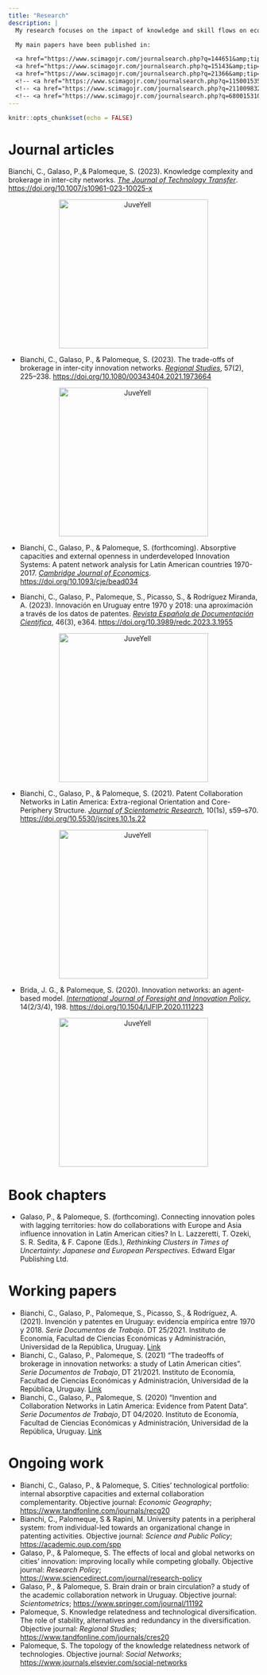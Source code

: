 ```yaml
---
title: "Research"
description: |
  My research focuses on the impact of knowledge and skill flows on economic development. The theoretical framework from which I approach this phenomenon considers the social interactions that characterise the economy as a complex system. In this perspective, it is understood that the system evolves partially conditioned by its past and the territory in which economic activities take place. 

  My main papers have been published in:

  <a href="https://www.scimagojr.com/journalsearch.php?q=144651&amp;tip=sid&amp;exact=no" target="_blank" title="SCImago Journal &amp; Country Rank"><img border="0" src="https://www.scimagojr.com/journal_img.php?id=144651" alt="SCImago Journal &amp; Country Rank" width="150px" /></a>
  <a href="https://www.scimagojr.com/journalsearch.php?q=15143&amp;tip=sid&amp;exact=no" target="_blank" title="SCImago Journal &amp; Country Rank"><img border="0" src="https://www.scimagojr.com/journal_img.php?id=15143" alt="SCImago Journal &amp; Country Rank" width="150px" /></a>
  <a href="https://www.scimagojr.com/journalsearch.php?q=21366&amp;tip=sid&amp;exact=no" target="_blank" title="SCImago Journal &amp; Country Rank"><img border="0" src="https://www.scimagojr.com/journal_img.php?id=21366" alt="SCImago Journal &amp; Country Rank" width="150px" /></a>
  <!-- <a href="https://www.scimagojr.com/journalsearch.php?q=11500153514&amp;tip=sid&amp;exact=no" target="_blank" title="SCImago Journal &amp; Country Rank"><img border="0" src="https://www.scimagojr.com/journal_img.php?id=11500153514" alt="SCImago Journal &amp; Country Rank" width="150px" /></a> -->
  <!-- <a href="https://www.scimagojr.com/journalsearch.php?q=21100983214&amp;tip=sid&amp;exact=no" target="_blank" title="SCImago Journal &amp; Country Rank"><img border="0" src="https://www.scimagojr.com/journal_img.php?id=21100983214" alt="SCImago Journal &amp; Country Rank" width="150px" /></a> -->
  <!-- <a href="https://www.scimagojr.com/journalsearch.php?q=6800153107&amp;tip=sid&amp;exact=no" target="_blank" title="SCImago Journal &amp; Country Rank"><img border="0" src="https://www.scimagojr.com/journal_img.php?id=6800153107" alt="SCImago Journal &amp; Country Rank" width="150px" /></a> -->
---
```


```r
knitr::opts_chunk$set(echo = FALSE)
```

# Journal articles

Bianchi, C., Galaso, P.,& Palomeque, S. (2023). Knowledge complexity and brokerage in inter-city networks. [*The Journal of Technology Transfer*](https://www.springer.com/journal/10961){target="_blank"}. <https://doi.org/10.1007/s10961-023-10025-x>{target="_blank"}

<div>
<p style = 'text-align:center;'>
<img src="papers/bgp2023.png" alt="JuveYell" width="300px">
<!-- <img src="papers/bgp2023CS.png" alt="JuveYell" width="150px"> -->
</p>
</div>

- Bianchi, C., Galaso, P., & Palomeque, S. (2023). The trade-offs of brokerage in inter-city innovation networks. [*Regional Studies*](https://www.tandfonline.com/journals/cres20){target="_blank"}, 57(2), 225–238. <https://doi.org/10.1080/00343404.2021.1973664>{target="_blank"}

<div>
<p style = 'text-align:center;'>
<img src="papers/bgp2021b.png" alt="JuveYell" width="300px">
<!-- <img src="papers/bgp2021bCS.png" alt="JuveYell" width="150px"> -->
</p>
</div>

- Bianchi, C., Galaso, P., & Palomeque, S. (forthcoming). Absorptive capacities and external openness in underdeveloped Innovation Systems: A patent network analysis for Latin American countries 1970-2017. [*Cambridge Journal of Economics*](https://academic.oup.com/cje){target="_blank"}. <https://doi.org/10.1093/cje/bead034>{target="_blank"}

<!-- <div> -->
<!-- <p style = 'text-align:center;'> -->
<!-- <img src="papers/bgpFCCS.png" alt="JuveYell" width="150px"> -->
<!-- </p> -->
<!-- </div> -->

- Bianchi, C., Galaso, P., Palomeque, S., Picasso, S., & Rodríguez Miranda, A. (2023). Innovación en Uruguay entre 1970 y 2018: una aproximación a través de los datos de patentes. [*Revista Española de Documentación Científica*](https://redc.revistas.csic.es/index.php/redc){target="_blank"}, 46(3), e364. <https://doi.org/10.3989/redc.2023.3.1955>{target="_blank"}

<div>
<p style = 'text-align:center;'>
<img src="papers/bgppr2023.png" alt="JuveYell" width="300px">
<!-- <img src="papers/bgppr2023CS.png" alt="JuveYell" width="150px"> -->
</p>
</div>

- Bianchi, C., Galaso, P., & Palomeque, S. (2021). Patent Collaboration Networks in Latin America: Extra-regional Orientation and Core-Periphery Structure. [*Journal of Scientometric Research*](https://jscires.org/){target="_blank"}, 10(1s), s59–s70. <https://doi.org/10.5530/jscires.10.1s.22>{target="_blank"}

<div>
<p style = 'text-align:center;'>
<img src="papers/bgp2021a.png" alt="JuveYell" width="300px">
<!-- <img src="papers/bgp2021aCS.png" alt="JuveYell" width="150px"> -->
</p>
</div>

- Brida, J. G., & Palomeque, S. (2020). Innovation networks: an agent-based model. [*International Journal of Foresight and Innovation Policy*](https://www.inderscience.com/jhome.php?jcode=ijfip){target="_blank"}, 14(2/3/4), 198. <https://doi.org/10.1504/IJFIP.2020.111223>{target="_blank"}

<div>
<p style = 'text-align:center;'>
<img src="papers/bp2020.png" alt="JuveYell" width="300px">
<!-- <img src="papers/bp2020CS.png" alt="JuveYell" width="150px"> -->
</p>
</div>

<!-- # Papers under review -->

<!-- - Galaso, P., & Palomeque, S. The effects of local and global networks on cities’ innovation: improving locally while competing globally. En proceso de revisión de pares en *Research Policy*; <https://www.sciencedirect.com/journal/research-policy> -->

# Book chapters

- Galaso, P., & Palomeque, S. (forthcoming). Connecting innovation poles with lagging territories: how do collaborations with Europe and Asia influence innovation in Latin American cities? In L. Lazzeretti, T. Ozeki, S. R. Sedita, & F. Capone (Eds.), *Rethinking Clusters in Times of Uncertainty: Japanese and European Perspectives*. Edward Elgar Publishing Ltd.

# Working papers

- Bianchi, C., Galaso, P., Palomeque, S., Picasso, S., & Rodríguez, A. (2021). Invención y patentes en Uruguay: evidencia empírica entre 1970 y 2018. *Serie Documentos de Trabajo*. DT 25/2021. Instituto de Economía, Facultad de Ciencias Económicas y Administración, Universidad de la República, Uruguay. [Link](<https://iecon.fcea.udelar.edu.uy/es/autores/item/dt-2521-invencion-y-patentes-en-uruguay-evidencia-empirica-entre-1970-y-2018.html?category_id=84>){target="_blank"}
- Bianchi, C., Galaso, P., Palomeque, S. (2021) “The tradeoffs of brokerage in innovation networks: a study of Latin American cities”. *Serie Documentos de Trabajo*, DT 21/2021. Instituto de Economía, Facultad de Ciencias Económicas y Administración, Universidad de la República, Uruguay. [Link](<https://iecon.fcea.udelar.edu.uy/es/autores/item/dt-2121-the-tradeoffs-of-brokerage-in-innovation-networks-a-study-of-latin-american-cities.html?category_id=84>){target="_blank"}
- Bianchi, C., Galaso, P., Palomeque, S. (2020) “Invention and Collaboration Networks in Latin America: Evidence from Patent Data”. *Serie Documentos de Trabajo*, DT 04/2020. Instituto de Economía, Facultad de Ciencias Económicas y Administración, Universidad de la República, Uruguay. [Link](<https://iecon.fcea.udelar.edu.uy/es/autores/item/dt-0420-invention-and-collaboration-networks-in-latin-america-evidence-from-patent-data.html?category_id=84>){target="_blank"}

# Ongoing work

- Bianchi, C., Galaso, P., & Palomeque, S. Cities’ technological portfolio: internal absorptive capacities and external collaboration complementarity. Objective journal: *Economic Geography*; <https://www.tandfonline.com/journals/recg20>{target="_blank"}
- Bianchi, C., Palomeque, S & Rapini, M. University patents in a peripheral system: from individual-led towards an organizational change in patenting activities. Objective journal: *Science and Public Policy*; <https://academic.oup.com/spp>{target="_blank"}
- Galaso, P., \& Palomeque, S. The effects of local and global networks on cities’ innovation: improving locally while competing globally. Objective journal: *Research Policy*;  <https://www.sciencedirect.com/journal/research-policy>{target="_blank"}
- Galaso, P., \& Palomeque, S. Brain drain or brain circulation? a study of the academic collaboration network in Uruguay. Objective journal: *Scientometrics*; <https://www.springer.com/journal/11192>{target="_blank"}
- Palomeque, S. Knowledge relatedness and technological diversification. The role of stability, alternatives and redundancy in the diversification. Objective journal: *Regional Studies*; <https://www.tandfonline.com/journals/cres20>{target="_blank"}
- Palomeque, S. The topology of the knowledge relatedness network of technologies. Objective journal: *Social Networks*; <https://www.journals.elsevier.com/social-networks>{target="_blank"}

<!-- # Trabajos en marcha -->

<!-- - Galaso, P., Palomeque, S., & Picasso, S. How to find the A-Team. A methodological proposal for identifying teams in co-authorship networks. Revista objetivo: *Social Networks*; [Link](https://www.journals.elsevier.com/social-networks) -->
<!-- - Bianchi, C., Galaso, P., Picasso, S., Palomeque, S. & Rodríguez Miranda, A. Redes de invención en Uruguay: estructura y evolución entre 1970 y 2018. Revista objetivo: *REDES Revista hispana para el análisis de redes sociales*; [Link](<https://revistes.uab.cat/redes/index>) -->
<!-- - Bianchi, C., Galaso, P. & Palomeque, S. Structural holes and complexity. Revista objetivo: *Industrial and Corporate Change*; [link](https://academic.oup.com/icc/pages/call-for-papers) -->
<!-- - Galaso, P. & Palomeque, S. Local Buzz and Global Pipelines in invention networks of cities. Revista objetivo: *Journal of Economic Geography*; [link](https://academic.oup.com/joeg) -->